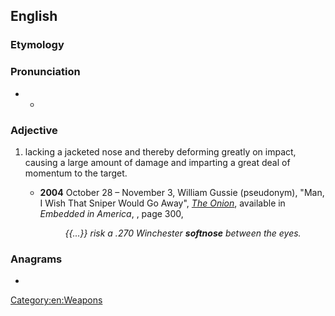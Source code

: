 ==English==

===Etymology===
{{compound|en|soft|nose}}

===Pronunciation===
{{rfp|en}}
** {{audio|en|LL-Q1860 (eng)-Vealhurl-softnose.wav ‎|Audio (UK)}}

===Adjective===
{{en-adj|-}}

# {{lb|en|of a bullet}} lacking a jacketed nose and thereby deforming greatly on impact, causing a large amount of damage and imparting a great deal of momentum to the target.
#* '''2004''' October 28 – November 3, William Gussie (pseudonym), "Man, I Wish That Sniper Would Go Away", ''[[w:The Onion|The Onion]]'', available in ''Embedded in America'', {{ISBN|1400054567}}, page 300,
#*: ''{{...}} risk a .270 Winchester '''softnose''' between the eyes.''

===Anagrams===
* {{anagrams|en|a=efnoosst|eftsoons|festoons}}

[[Category:en:Weapons]]